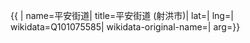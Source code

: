 {{ {{{1|PRC admin/showdata}}}|
name=平安街道|
title=平安街道 (射洪市)|
lat=|
lng=|
wikidata=Q101075585|
wikidata-original-name=|
arg={{{arg|}}}}}